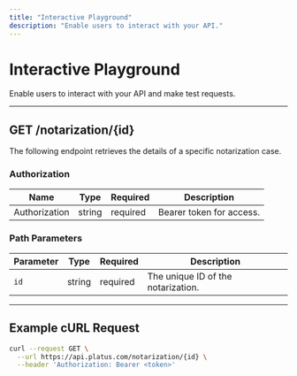 ```yaml
---
title: "Interactive Playground"
description: "Enable users to interact with your API."
---
```


# Interactive Playground

Enable users to interact with your API and make test requests.

---

## GET /notarization/{id}

The following endpoint retrieves the details of a specific notarization case.

### Authorization
| Name            | Type    | Required | Description                |
|------------------|---------|----------|----------------------------|
| Authorization    | string  | required | Bearer token for access.   |

### Path Parameters
| Parameter | Type   | Required | Description              |
|-----------|--------|----------|--------------------------|
| `id`      | string | required | The unique ID of the notarization. |

---

## Example cURL Request
```bash
curl --request GET \
  --url https://api.platus.com/notarization/{id} \
  --header 'Authorization: Bearer <token>'
